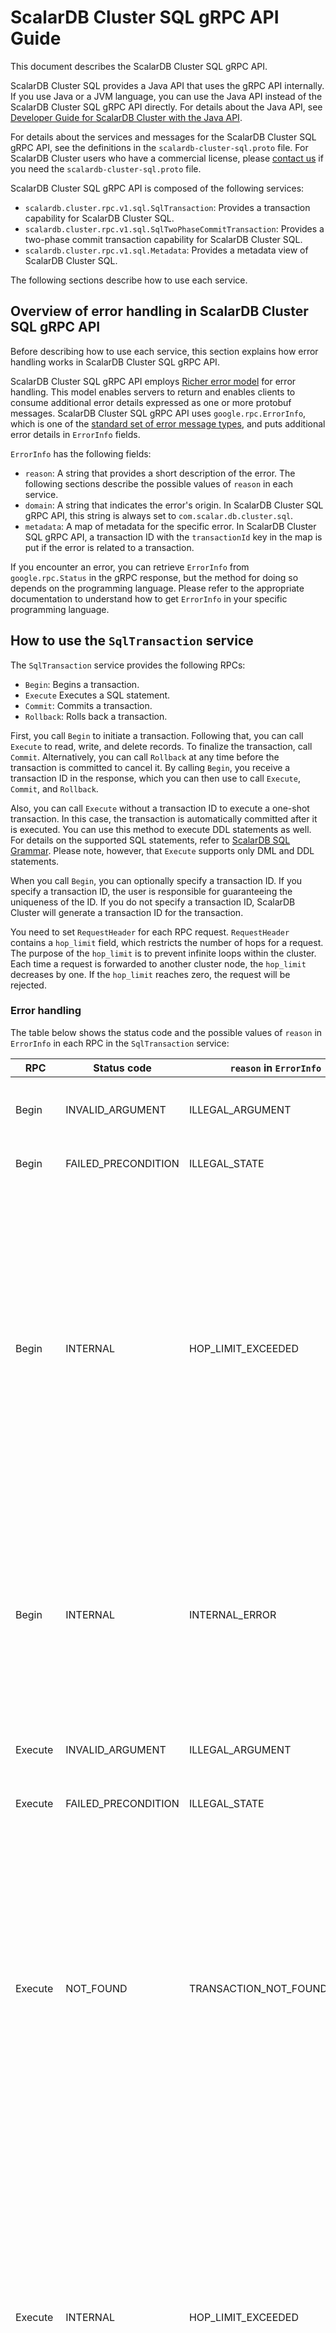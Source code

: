 # ScalarDB Cluster SQL gRPC API Guide

This document describes the ScalarDB Cluster SQL gRPC API.

ScalarDB Cluster SQL provides a Java API that uses the gRPC API internally.
If you use Java or a JVM language, you can use the Java API instead of the ScalarDB Cluster SQL gRPC API directly.
For details about the Java API, see [Developer Guide for ScalarDB Cluster with the Java API](developer-guide-for-scalardb-cluster-with-java-api.mdx).

For details about the services and messages for the ScalarDB Cluster SQL gRPC API, see the definitions in the `scalardb-cluster-sql.proto` file. For ScalarDB Cluster users who have a commercial license, please [contact us](https://www.scalar-labs.com/contact) if you need the `scalardb-cluster-sql.proto` file.

ScalarDB Cluster SQL gRPC API is composed of the following services:

- `scalardb.cluster.rpc.v1.sql.SqlTransaction`: Provides a transaction capability for ScalarDB Cluster SQL.
- `scalardb.cluster.rpc.v1.sql.SqlTwoPhaseCommitTransaction`: Provides a two-phase commit transaction capability for ScalarDB Cluster SQL.
- `scalardb.cluster.rpc.v1.sql.Metadata`: Provides a metadata view of ScalarDB Cluster SQL.

The following sections describe how to use each service.

## Overview of error handling in ScalarDB Cluster SQL gRPC API

Before describing how to use each service, this section explains how error handling works in ScalarDB Cluster SQL gRPC API.

ScalarDB Cluster SQL gRPC API employs [Richer error model](https://grpc.io/docs/guides/error/#richer-error-model) for error handling.
This model enables servers to return and enables clients to consume additional error details expressed as one or more protobuf messages.
ScalarDB Cluster SQL gRPC API uses `google.rpc.ErrorInfo`, which is one of the [standard set of error message types](https://github.com/googleapis/googleapis/blob/master/google/rpc/error_details.proto), and puts additional error details in `ErrorInfo` fields.

`ErrorInfo` has the following fields:

- `reason`: A string that provides a short description of the error. The following sections describe the possible values of `reason` in each service.
- `domain`: A string that indicates the error's origin. In ScalarDB Cluster SQL gRPC API, this string is always set to `com.scalar.db.cluster.sql`.
- `metadata`: A map of metadata for the specific error. In ScalarDB Cluster SQL gRPC API, a transaction ID with the `transactionId` key in the map is put if the error is related to a transaction.

If you encounter an error, you can retrieve `ErrorInfo` from `google.rpc.Status` in the gRPC response, but the method for doing so depends on the programming language.
Please refer to the appropriate documentation to understand how to get `ErrorInfo` in your specific programming language.

## How to use the `SqlTransaction` service

The `SqlTransaction` service provides the following RPCs:

- `Begin`: Begins a transaction.
- `Execute` Executes a SQL statement.
- `Commit`: Commits a transaction.
- `Rollback`: Rolls back a transaction.

First, you call `Begin` to initiate a transaction.
Following that, you can call `Execute` to read, write, and delete records.
To finalize the transaction, call `Commit`.
Alternatively, you can call `Rollback` at any time before the transaction is committed to cancel it.
By calling `Begin`, you receive a transaction ID in the response, which you can then use to call `Execute`, `Commit`,  and `Rollback`.

Also, you can call `Execute` without a transaction ID to execute a one-shot transaction.
In this case, the transaction is automatically committed after it is executed.
You can use this method to execute DDL statements as well.
For details on the supported SQL statements, refer to [ScalarDB SQL Grammar](https://github.com/scalar-labs/scalardb-sql/blob/main/docs/grammar.mdx).
Please note, however, that `Execute` supports only DML and DDL statements.

When you call `Begin`, you can optionally specify a transaction ID.
If you specify a transaction ID, the user is responsible for guaranteeing the uniqueness of the ID.
If you do not specify a transaction ID, ScalarDB Cluster will generate a transaction ID for the transaction.

You need to set `RequestHeader` for each RPC request.
`RequestHeader` contains a `hop_limit` field, which restricts the number of hops for a request.
The purpose of the `hop_limit` is to prevent infinite loops within the cluster.
Each time a request is forwarded to another cluster node, the `hop_limit` decreases by one.
If the `hop_limit` reaches zero, the request will be rejected.

### Error handling

The table below shows the status code and the possible values of `reason` in `ErrorInfo` in each RPC in the `SqlTransaction` service:

| RPC      | Status code         | `reason` in `ErrorInfo`    | Description                                                                                                                                                                                                                                                                                                                                                                                                                                                                                                             |
|----------|---------------------|----------------------------|-------------------------------------------------------------------------------------------------------------------------------------------------------------------------------------------------------------------------------------------------------------------------------------------------------------------------------------------------------------------------------------------------------------------------------------------------------------------------------------------------------------------------|
| Begin    | INVALID_ARGUMENT    | ILLEGAL_ARGUMENT           | The argument in the request message is invalid.                                                                                                                                                                                                                                                                                                                                                                                                                                                                         |
| Begin    | FAILED_PRECONDITION | ILLEGAL_STATE              | The RPC was called in an invalid state.                                                                                                                                                                                                                                                                                                                                                                                                                                                                                 |
| Begin    | INTERNAL            | HOP_LIMIT_EXCEEDED         | The hop limit was exceeded. This occurs when the routing information between cluster nodes is inconsistent. The error is usually resolved in a short amount of time, so you can retry the transaction from the beginning after some time has passed since encountering this error.                                                                                                                                                                                                                                      |
| Begin    | INTERNAL            | INTERNAL_ERROR             | The operation has failed due to transient or nontransient faults. You can try retrying the transaction from the beginning, but the transaction may still fail if the cause is nontransient.                                                                                                                                                                                                                                                                                                                             |
| Execute  | INVALID_ARGUMENT    | ILLEGAL_ARGUMENT           | The argument in the request message is invalid.                                                                                                                                                                                                                                                                                                                                                                                                                                                                         |
| Execute  | FAILED_PRECONDITION | ILLEGAL_STATE              | The RPC was called in an invalid state.                                                                                                                                                                                                                                                                                                                                                                                                                                                                                 |
| Execute  | NOT_FOUND           | TRANSACTION_NOT_FOUND      | The transaction associated with the specified transaction ID was not found. This error indicates that the transaction has expired or the routing information has been updated due to cluster topology changes. In this case, please retry the transaction from the beginning.                                                                                                                                                                                                                                           |
| Execute  | INTERNAL            | HOP_LIMIT_EXCEEDED         | The hop limit was exceeded. This occurs when the routing information between cluster nodes is inconsistent. The error is usually resolved in a short amount of time, so you can retry the transaction from the beginning after some time has passed since encountering this error.                                                                                                                                                                                                                                      |
| Execute  | FAILED_PRECONDITION | TRANSACTION_CONFLICT       | A transaction conflict occurred. If you encounter this error, please retry the transaction from the beginning.                                                                                                                                                                                                                                                                                                                                                                                                          |
| Execute  | INTERNAL            | INTERNAL_ERROR             | The operation has failed due to transient or nontransient faults. You can try retrying the transaction from the beginning, but the transaction may still fail if the cause is nontransient.                                                                                                                                                                                                                                                                                                                             |
| Commit   | INVALID_ARGUMENT    | ILLEGAL_ARGUMENT           | The argument in the request message is invalid.                                                                                                                                                                                                                                                                                                                                                                                                                                                                         |
| Commit   | FAILED_PRECONDITION | ILLEGAL_STATE              | The RPC was called in an invalid state.                                                                                                                                                                                                                                                                                                                                                                                                                                                                                 |
| Commit   | NOT_FOUND           | TRANSACTION_NOT_FOUND      | The transaction associated with the specified transaction ID was not found. This error indicates that the transaction has expired or the routing information has been updated due to cluster topology changes. In this case, please retry the transaction from the beginning.                                                                                                                                                                                                                                           |
| Commit   | INTERNAL            | HOP_LIMIT_EXCEEDED         | The hop limit was exceeded. This occurs when the routing information between cluster nodes is inconsistent. The error is usually resolved in a short amount of time, so you can retry the transaction from the beginning after some time has passed since encountering this error.                                                                                                                                                                                                                                      |
| Commit   | FAILED_PRECONDITION | TRANSACTION_CONFLICT       | A transaction conflict occurred. If you encounter this error, please retry the transaction from the beginning.                                                                                                                                                                                                                                                                                                                                                                                                          |
| Commit   | INTERNAL            | UNKNOWN_TRANSACTION_STATUS | The status of the transaction is unknown (it is uncertain whether the transaction was successfully committed or not). In this situation, you need to check whether the transaction was successfully committed, and if not, to retry it. The responsibility for determining the transaction status rests with the users. It may be beneficial to create a transaction status table and update it in conjunction with other application data so that you can determine the status of a transaction from the table itself. |
| Commit   | INTERNAL            | INTERNAL_ERROR             | The operation has failed due to transient or nontransient faults. You can try retrying the transaction from the beginning, but the transaction may still fail if the cause is nontransient.                                                                                                                                                                                                                                                                                                                             |
| Rollback | INVALID_ARGUMENT    | ILLEGAL_ARGUMENT           | The argument in the request message is invalid.                                                                                                                                                                                                                                                                                                                                                                                                                                                                         |
| Rollback | FAILED_PRECONDITION | ILLEGAL_STATE              | The RPC was called in an invalid state.                                                                                                                                                                                                                                                                                                                                                                                                                                                                                 |
| Rollback | NOT_FOUND           | TRANSACTION_NOT_FOUND      | The transaction associated with the specified transaction ID was not found. In case of a rollback, you do not need to retry the transaction because the transaction will expire automatically.                                                                                                                                                                                                                                                                                                                          |
| Rollback | INTERNAL            | HOP_LIMIT_EXCEEDED         | The hop limit was exceeded. In case of a rollback, you do not need to retry the transaction because the transaction will expire automatically.                                                                                                                                                                                                                                                                                                                                                                          |
| Rollback | INTERNAL            | INTERNAL_ERROR             | The operation has failed due to transient or nontransient faults. You can try retrying the transaction from the beginning, but the transaction may still fail if the cause is nontransient.                                                                                                                                                                                                                                                                                                                             |

If you encounter an error, you should roll back the transaction, except in the case of `Begin`.
Then, you can retry the transaction from the beginning for the errors that can be resolved by retrying.

Besides the errors listed above, you may encounter errors returned by the gRPC library.
In these cases, the response will not contain `ErrorInfo`.
For details, refer to the [gRPC documentation](https://grpc.io/docs/guides/error/#error-status-codes).

You can set a deadline for each RPC in gRPC.
If the deadline is exceeded, you will receive a `DEADLINE_EXCEEDED` error.
In general, you should roll back the transaction in this situation, unless the RPC is `Begin` or `Commit`.
In the case of `Commit`, the situation is equivalent to `UNKNOWN_TRANSACTION_STATUS` (it is uncertain whether the transaction was successfully committed or not), and you must handle the error in the same way.

## How to use the `SqlTwoPhaseCommitTransaction` service

The `SqlTwoPhaseCommitTransaction` service provides the following RPCs:

- `Begin`: Begins a transaction.
- `Join`: Joins a transaction.
- `Execute` Executes a SQL statement.
- `Prepare`: Prepares a transaction.
- `Validate`: Validates a transaction.
- `Commit`: Commits a transaction.
- `Rollback`: Rolls back a transaction.

First, you call `Begin` to initiate a transaction if you are the coordinator process.
Alternatively, if you are a participant process, you can call `Join` to take part in a transaction that the coordinator has already begun.
Following that, you can call `Execute` to read, write, and delete records.
To finalize the transaction, call `Prepare`, `Validate`, and then `Commit` in order.
Alternatively, you can call `Rollback` at any time before the transaction is committed to cancel it.
By calling `Begin` or `Join`, you receive a transaction ID in the response, which you can then use to call `Execute`, `Prepare`, `Validate`, `Commit`, and `Rollback`.

In addition, you can call `Execute` without a transaction ID to execute a one-shot transaction.
In this case, the transaction is automatically committed after it is executed.
You can use this method to execute DDL statements as well. For details on the supported SQL statements, refer to [ScalarDB SQL Grammar](https://github.com/scalar-labs/scalardb-sql/blob/main/docs/grammar.mdx).
Please note, however, that `Execute` supports only DML and DDL statements.

When you call `Begin`, you can optionally specify a transaction ID.
If you specify a transaction ID, the user is responsible for guaranteeing the uniqueness of the ID.
If you do not specify a transaction ID, ScalarDB Cluster will generate a transaction ID for the transaction.

You need to set `RequestHeader` for each RPC request.
`RequestHeader` contains a `hop_limit` field, which restricts the number of hops for a request.
The purpose of the `hop_limit` is to prevent infinite loops within the cluster.
Each time a request is forwarded to another cluster node, the `hop_limit` decreases by one.
If the `hop_limit` reaches zero, the request will be rejected.

### Error handling

The table below shows the status code and the possible values of `reason` in `ErrorInfo` in each RPC in the `SqlTwoPhaseCommitTransaction` service:

| RPC               | Status code         | `reason` in `ErrorInfo`    | Description                                                                                                                                                                                                                                                                                                                                                                                                                                                                                                             |
|-------------------|---------------------|----------------------------|-------------------------------------------------------------------------------------------------------------------------------------------------------------------------------------------------------------------------------------------------------------------------------------------------------------------------------------------------------------------------------------------------------------------------------------------------------------------------------------------------------------------------|
| Begin, Join       | INVALID_ARGUMENT    | ILLEGAL_ARGUMENT           | The argument in the request message is invalid.                                                                                                                                                                                                                                                                                                                                                                                                                                                                         |
| Begin, Join       | FAILED_PRECONDITION | ILLEGAL_STATE              | The RPC was called in an invalid state.                                                                                                                                                                                                                                                                                                                                                                                                                                                                                 |
| Begin, Join       | INTERNAL            | HOP_LIMIT_EXCEEDED         | The hop limit was exceeded. This occurs when the routing information between cluster nodes is inconsistent. The error is usually resolved in a short amount of time, so you can retry the transaction from the beginning after some time has passed since encountering this error.                                                                                                                                                                                                                                      |
| Begin, Join       | INTERNAL            | INTERNAL_ERROR             | The operation has failed due to transient or nontransient faults. You can try retrying the transaction from the beginning, but the transaction may still fail if the cause is nontransient.                                                                                                                                                                                                                                                                                                                             |
| Execute           | INVALID_ARGUMENT    | ILLEGAL_ARGUMENT           | The argument in the request message is invalid.                                                                                                                                                                                                                                                                                                                                                                                                                                                                         |
| Execute           | FAILED_PRECONDITION | ILLEGAL_STATE              | The RPC was called in an invalid state.                                                                                                                                                                                                                                                                                                                                                                                                                                                                                 |
| Execute           | NOT_FOUND           | TRANSACTION_NOT_FOUND      | The transaction associated with the specified transaction ID was not found. This error indicates that the transaction has expired or the routing information has been updated due to cluster topology changes. In this case, please retry the transaction from the beginning.                                                                                                                                                                                                                                           |
| Execute           | INTERNAL            | HOP_LIMIT_EXCEEDED         | The hop limit was exceeded. This occurs when the routing information between cluster nodes is inconsistent. The error is usually resolved in a short amount of time, so you can retry the transaction from the beginning after some time has passed since encountering this error.                                                                                                                                                                                                                                      |
| Execute           | FAILED_PRECONDITION | TRANSACTION_CONFLICT       | A transaction conflict occurred. If you encounter this error, please retry the transaction from the beginning.                                                                                                                                                                                                                                                                                                                                                                                                          |
| Execute           | INTERNAL            | INTERNAL_ERROR             | The operation has failed due to transient or nontransient faults. You can try retrying the transaction from the beginning, but the transaction may still fail if the cause is nontransient.                                                                                                                                                                                                                                                                                                                             |
| Prepare, Validate | INVALID_ARGUMENT    | ILLEGAL_ARGUMENT           | The argument in the request message is invalid.                                                                                                                                                                                                                                                                                                                                                                                                                                                                         |
| Prepare, Validate | FAILED_PRECONDITION | ILLEGAL_STATE              | The RPC was called in an invalid state.                                                                                                                                                                                                                                                                                                                                                                                                                                                                                 |
| Prepare, Validate | NOT_FOUND           | TRANSACTION_NOT_FOUND      | The transaction associated with the specified transaction ID was not found. This error indicates that the transaction has expired or the routing information has been updated due to cluster topology changes. In this case, please retry the transaction from the beginning.                                                                                                                                                                                                                                           |
| Prepare, Validate | INTERNAL            | HOP_LIMIT_EXCEEDED         | The hop limit was exceeded. This occurs when the routing information between cluster nodes is inconsistent. The error is usually resolved in a short amount of time, so you can retry the transaction from the beginning after some time has passed since encountering this error.                                                                                                                                                                                                                                      |
| Prepare, Validate | FAILED_PRECONDITION | TRANSACTION_CONFLICT       | A transaction conflict occurred. If you encounter this error, please retry the transaction from the beginning.                                                                                                                                                                                                                                                                                                                                                                                                          |
| Prepare, Validate | INTERNAL            | INTERNAL_ERROR             | The operation has failed due to transient or nontransient faults. You can try retrying the transaction from the beginning, but the transaction may still fail if the cause is nontransient.                                                                                                                                                                                                                                                                                                                             |
| Commit            | INVALID_ARGUMENT    | ILLEGAL_ARGUMENT           | The argument in the request message is invalid.                                                                                                                                                                                                                                                                                                                                                                                                                                                                         |
| Commit            | FAILED_PRECONDITION | ILLEGAL_STATE              | The RPC was called in an invalid state.                                                                                                                                                                                                                                                                                                                                                                                                                                                                                 |
| Commit            | NOT_FOUND           | TRANSACTION_NOT_FOUND      | The transaction associated with the specified transaction ID was not found. This error indicates that the transaction has expired or the routing information has been updated due to cluster topology changes. In this case, please retry the transaction from the beginning.                                                                                                                                                                                                                                           |
| Commit            | INTERNAL            | HOP_LIMIT_EXCEEDED         | The hop limit was exceeded. This occurs when the routing information between cluster nodes is inconsistent. The error is usually resolved in a short amount of time, so you can retry the transaction from the beginning after some time has passed since encountering this error.                                                                                                                                                                                                                                      |
| Commit            | FAILED_PRECONDITION | TRANSACTION_CONFLICT       | A transaction conflict occurred. If you encounter this error, please retry the transaction from the beginning.                                                                                                                                                                                                                                                                                                                                                                                                          |
| Commit            | INTERNAL            | UNKNOWN_TRANSACTION_STATUS | The status of the transaction is unknown (it is uncertain whether the transaction was successfully committed or not). In this situation, you need to check whether the transaction was successfully committed, and if not, to retry it. The responsibility for determining the transaction status rests with the users. It may be beneficial to create a transaction status table and update it in conjunction with other application data so that you can determine the status of a transaction from the table itself. |
| Commit            | INTERNAL            | INTERNAL_ERROR             | The operation has failed due to transient or nontransient faults. You can try retrying the transaction from the beginning, but the transaction may still fail if the cause is nontransient.                                                                                                                                                                                                                                                                                                                             |
| Rollback          | INVALID_ARGUMENT    | ILLEGAL_ARGUMENT           | The argument in the request message is invalid.                                                                                                                                                                                                                                                                                                                                                                                                                                                                         |
| Rollback          | FAILED_PRECONDITION | ILLEGAL_STATE              | The RPC was called in an invalid state.                                                                                                                                                                                                                                                                                                                                                                                                                                                                                 |
| Rollback          | NOT_FOUND           | TRANSACTION_NOT_FOUND      | The transaction associated with the specified transaction ID was not found. In case of a rollback, you do not need to retry the transaction because the transaction will expire automatically.                                                                                                                                                                                                                                                                                                                          |
| Rollback          | INTERNAL            | HOP_LIMIT_EXCEEDED         | The hop limit was exceeded. In case of a rollback, you do not need to retry the transaction because the transaction will expire automatically.                                                                                                                                                                                                                                                                                                                                                                          |
| Rollback          | INTERNAL            | INTERNAL_ERROR             | The operation has failed due to transient or nontransient faults. You can try retrying the transaction from the beginning, but the transaction may still fail if the cause is nontransient.                                                                                                                                                                                                                                                                                                                             |

If you encounter an error, you should roll back the transaction, except in the case of `Begin` or `Join`.
Then, you can retry the transaction from the beginning for the errors that can be resolved by retrying.

Besides the errors listed above, you may encounter errors returned by the gRPC library.
In these cases, the response will not contain `ErrorInfo`.
For details, refer to the [gRPC documentation](https://grpc.io/docs/guides/error/#error-status-codes).

You can set a deadline for each RPC in gRPC.
If the deadline is exceeded, you will receive a `DEADLINE_EXCEEDED` error.
In general, you should roll back the transaction in this situation, unless the RPC is `Begin`, `Join`, or `Commit`.
In the case of `Commit`, the situation is equivalent to `UNKNOWN_TRANSACTION_STATUS` (it is uncertain whether the transaction was successfully committed or not), and you must handle the error in the same way.

## How to use the `Metadata` service

The `Metadata` service provides the following RPCs:

- `GetNamespaceMetadata`: Retrieves namespace metadata of the specified namespace.
- `ListTableMetadataInNamespace`: Retrieves table metadata of tables in the specified namespace.
- `GetTableMetadata`: Retrieves table metadata of the specified table.

### Error handling

The table below shows the status code and the possible values of `reason` in `ErrorInfo` for all RPCs in the `Metadata` service:

| Status code         | `reason` in `ErrorInfo`    | Description                                     |
|---------------------|----------------------------|-------------------------------------------------|
| INVALID_ARGUMENT    | ILLEGAL_ARGUMENT           | The argument in the request message is invalid. |
| FAILED_PRECONDITION | ILLEGAL_STATE              | The RPC was called in an invalid state.         |
| INTERNAL            | INTERNAL_ERROR             | The operation has failed.                       |

Besides the errors listed above, you may encounter errors returned by the gRPC library.
In these cases, the response will not contain `ErrorInfo`.
For details, refer to the [gRPC documentation](https://grpc.io/docs/guides/error/#error-status-codes).
